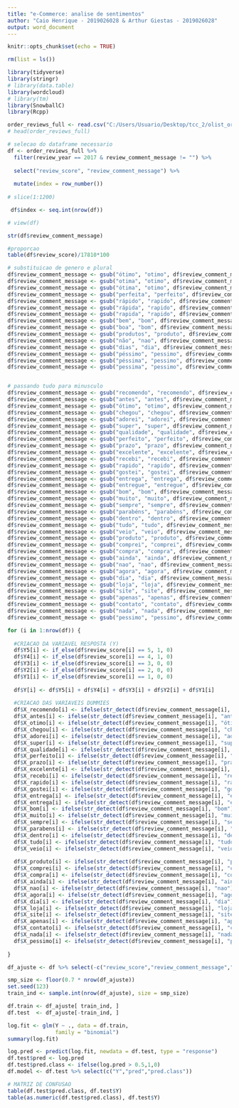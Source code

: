 ---
title: "e-Commerce: analise de sentimentos"
author: "Caio Henrique - 2019026028 & Arthur Giestas - 2019026028"
output: word_document
---

```{r setup, include=FALSE}
knitr::opts_chunk$set(echo = TRUE)
```

```{r bibliotecas, warning=FALSE}
rm(list = ls()) 

library(tidyverse)
library(stringr)
# library(data.table)
library(wordcloud)
# library(tm)
library(SnowballC)
library(Rcpp)

```

```{r read data, warning=FALSE}
order_reviews_full <- read.csv("C:/Users/Usuario/Desktop/tcc_2/olist_order_reviews_dataset_year.csv", encoding="UTF-8")
# head(order_reviews_full)
```

```{r data wrangling, warning=FALSE}

# selecao do dataframe necessario 
df <- order_reviews_full %>%
  filter(review_year == 2017 & review_comment_message != "") %>%
  
  select("review_score", "review_comment_message") %>%
  
  mutate(index = row_number()) 
  
# slice(1:1200)

 df$index <- seq.int(nrow(df))

# view(df)

str(df$review_comment_message)

#proporcao
table(df$review_score)/17810*100

# substituicao de genero e plural
df$review_comment_message <- gsub("ótimo", "otimo", df$review_comment_message, ignore.case = TRUE)
df$review_comment_message <- gsub("otima", "otimo", df$review_comment_message, ignore.case = TRUE)
df$review_comment_message <- gsub("ótima", "otimo", df$review_comment_message, ignore.case = TRUE)
df$review_comment_message <- gsub("perfeita", "perfeito", df$review_comment_message, ignore.case = TRUE)
df$review_comment_message <- gsub("rápido", "rapido", df$review_comment_message, ignore.case = TRUE)
df$review_comment_message <- gsub("rápida", "rapido", df$review_comment_message, ignore.case = TRUE)
df$review_comment_message <- gsub("rapida", "rapido", df$review_comment_message, ignore.case = TRUE)
df$review_comment_message <- gsub("bem", "bom", df$review_comment_message, ignore.case = TRUE)
df$review_comment_message <- gsub("boa", "bom", df$review_comment_message, ignore.case = TRUE)
df$review_comment_message <- gsub("produtos", "produto", df$review_comment_message, ignore.case = TRUE)
df$review_comment_message <- gsub("não", "nao", df$review_comment_message, ignore.case = TRUE)
df$review_comment_message <- gsub("dias", "dia", df$review_comment_message, ignore.case = TRUE)
df$review_comment_message <- gsub("péssimo", "pessimo", df$review_comment_message, ignore.case = TRUE)
df$review_comment_message <- gsub("péssima", "pessimo", df$review_comment_message, ignore.case = TRUE)
df$review_comment_message <- gsub("pessima", "pessimo", df$review_comment_message, ignore.case = TRUE)


# passando tudo para minusculo
df$review_comment_message <- gsub("recomendo", "recomendo", df$review_comment_message, ignore.case = TRUE)
df$review_comment_message <- gsub("antes", "antes", df$review_comment_message, ignore.case = TRUE)
df$review_comment_message <- gsub("ótimo", "otimo", df$review_comment_message, ignore.case = TRUE)
df$review_comment_message <- gsub("chegou", "chegou", df$review_comment_message, ignore.case = TRUE)
df$review_comment_message <- gsub("adorei", "adorei", df$review_comment_message, ignore.case = TRUE)
df$review_comment_message <- gsub("super", "super", df$review_comment_message, ignore.case = TRUE)
df$review_comment_message <- gsub("qualidade", "qualidade", df$review_comment_message, ignore.case = TRUE)
df$review_comment_message <- gsub("perfeito", "perfeito", df$review_comment_message, ignore.case = TRUE)
df$review_comment_message <- gsub("prazo", "prazo", df$review_comment_message, ignore.case = TRUE)
df$review_comment_message <- gsub("excelente", "excelente", df$review_comment_message, ignore.case = TRUE)
df$review_comment_message <- gsub("recebi", "recebi", df$review_comment_message, ignore.case = TRUE)
df$review_comment_message <- gsub("rapido", "rapido", df$review_comment_message, ignore.case = TRUE)
df$review_comment_message <- gsub("gostei", "gostei", df$review_comment_message, ignore.case = TRUE)
df$review_comment_message <- gsub("entrega", "entrega", df$review_comment_message, ignore.case = TRUE)
df$review_comment_message <- gsub("entregue", "entregue", df$review_comment_message, ignore.case = TRUE)
df$review_comment_message <- gsub("bom", "bom", df$review_comment_message, ignore.case = TRUE)
df$review_comment_message <- gsub("muito", "muito", df$review_comment_message, ignore.case = TRUE)
df$review_comment_message <- gsub("sempre", "sempre", df$review_comment_message, ignore.case = TRUE)
df$review_comment_message <- gsub("parabéns", "parabéns", df$review_comment_message, ignore.case = TRUE)
df$review_comment_message <- gsub("dentro", "dentro", df$review_comment_message, ignore.case = TRUE)
df$review_comment_message <- gsub("tudo", "tudo", df$review_comment_message, ignore.case = TRUE)
df$review_comment_message <- gsub("veio", "veio", df$review_comment_message, ignore.case = TRUE)
df$review_comment_message <- gsub("produto", "produto", df$review_comment_message, ignore.case = TRUE)
df$review_comment_message <- gsub("comprei", "comprei", df$review_comment_message, ignore.case = TRUE)
df$review_comment_message <- gsub("compra", "compra", df$review_comment_message, ignore.case = TRUE)
df$review_comment_message <- gsub("ainda", "ainda", df$review_comment_message, ignore.case = TRUE)
df$review_comment_message <- gsub("nao", "nao", df$review_comment_message, ignore.case = TRUE)
df$review_comment_message <- gsub("agora", "agora", df$review_comment_message, ignore.case = TRUE)
df$review_comment_message <- gsub("dia", "dia", df$review_comment_message, ignore.case = TRUE)
df$review_comment_message <- gsub("loja", "loja", df$review_comment_message, ignore.case = TRUE)
df$review_comment_message <- gsub("site", "site", df$review_comment_message, ignore.case = TRUE)
df$review_comment_message <- gsub("apenas", "apenas", df$review_comment_message, ignore.case = TRUE)
df$review_comment_message <- gsub("contato", "contato", df$review_comment_message, ignore.case = TRUE)
df$review_comment_message <- gsub("nada", "nada", df$review_comment_message, ignore.case = TRUE)
df$review_comment_message <- gsub("pessimo", "pessimo", df$review_comment_message, ignore.case = TRUE)

```

```{r model df, warning=FALSE}

for (i in 1:nrow(df)) {
  
  #CRIACAO DA VARIAVEL RESPOSTA (Y)
  df$Y5[i] <- if_else(df$review_score[i] == 5, 1, 0)
  df$Y4[i] <- if_else(df$review_score[i] == 4, 1, 0)
  df$Y3[i] <- if_else(df$review_score[i] == 3, 0, 0)
  df$Y2[i] <- if_else(df$review_score[i] == 2, 0, 0)
  df$Y1[i] <- if_else(df$review_score[i] == 1, 0, 0)
  
  df$Y[i] <- df$Y5[i] + df$Y4[i] + df$Y3[i] + df$Y2[i] + df$Y1[i]
  
  #CRIACAO DAS VARIAVEIS DUMMIES
  df$X_recomendo[i] <- ifelse(str_detect(df$review_comment_message[i], "recomendo"), 1, 0)
  df$X_antes[i] <- ifelse(str_detect(df$review_comment_message[i], "antes"), 1, 0)
  df$X_otimo[i] <- ifelse(str_detect(df$review_comment_message[i], "ótimo"), 1, 0)
  df$X_chegou[i] <- ifelse(str_detect(df$review_comment_message[i], "chegou"), 1, 0)
  df$X_adorei[i] <- ifelse(str_detect(df$review_comment_message[i], "adorei"), 1, 0)
  df$X_super[i] <- ifelse(str_detect(df$review_comment_message[i], "super"), 1, 0)
  df$X_qualidade[i] <- ifelse(str_detect(df$review_comment_message[i], "qualidade"), 1, 0)
  df$X_perfeito[i] <- ifelse(str_detect(df$review_comment_message[i], "perfeito"), 1, 0)
  df$X_prazo[i] <- ifelse(str_detect(df$review_comment_message[i], "prazo"), 1, 0)
  df$X_excelente[i] <- ifelse(str_detect(df$review_comment_message[i], "excelente"), 1, 0)
  df$X_recebi[i] <- ifelse(str_detect(df$review_comment_message[i], "recebi"), 1, 0)
  df$X_rapido[i] <- ifelse(str_detect(df$review_comment_message[i], "rápido"), 1, 0)
  df$X_gostei[i] <- ifelse(str_detect(df$review_comment_message[i], "gostei"), 1, 0)
  df$X_entrega[i] <- ifelse(str_detect(df$review_comment_message[i], "entrega"), 1, 0)
  df$X_entrega[i] <- ifelse(str_detect(df$review_comment_message[i], "entregue"), 1, 0)
  df$X_bom[i] <- ifelse(str_detect(df$review_comment_message[i], "bom"), 1, 0)
  df$X_muito[i] <- ifelse(str_detect(df$review_comment_message[i], "muito"), 1, 0)
  df$X_sempre[i] <- ifelse(str_detect(df$review_comment_message[i], "sempre"), 1, 0)
  df$X_parabens[i] <- ifelse(str_detect(df$review_comment_message[i], "parabéns"), 1, 0)
  df$X_dentro[i] <- ifelse(str_detect(df$review_comment_message[i], "dentro"), 1, 0)
  df$X_tudo[i] <- ifelse(str_detect(df$review_comment_message[i], "tudo"), 1, 0)
  df$X_veio[i] <- ifelse(str_detect(df$review_comment_message[i], "veio"), 1, 0)
  
  df$X_produto[i] <- ifelse(str_detect(df$review_comment_message[i], "produto"), 1, 0)
  df$X_comprei[i] <- ifelse(str_detect(df$review_comment_message[i], "comprei"), 1, 0)
  df$X_compra[i] <- ifelse(str_detect(df$review_comment_message[i], "compra"), 1, 0)
  df$X_ainda[i] <- ifelse(str_detect(df$review_comment_message[i], "ainda"), 1, 0)
  df$X_nao[i] <- ifelse(str_detect(df$review_comment_message[i], "nao"), 1, 0)
  df$X_agora[i] <- ifelse(str_detect(df$review_comment_message[i], "agora"), 1, 0)
  df$X_dia[i] <- ifelse(str_detect(df$review_comment_message[i], "dia"), 1, 0)
  df$X_loja[i] <- ifelse(str_detect(df$review_comment_message[i], "loja"), 1, 0)
  df$X_site[i] <- ifelse(str_detect(df$review_comment_message[i], "site"), 1, 0)
  df$X_apenas[i] <- ifelse(str_detect(df$review_comment_message[i], "apenas"), 1, 0)
  df$X_contato[i] <- ifelse(str_detect(df$review_comment_message[i], "contato"), 1, 0)
  df$X_nada[i] <- ifelse(str_detect(df$review_comment_message[i], "nada"), 1, 0)
  df$X_pessimo[i] <- ifelse(str_detect(df$review_comment_message[i], "pessimo"), 1, 0)
  
}

```

```{r df validacao cruzada, include=FALSE}

df_ajuste <- df %>% select(-c("review_score","review_comment_message","index","Y5","Y4","Y3","Y2","Y1"))

smp_size <- floor(0.7 * nrow(df_ajuste))
set.seed(123)
train_ind <- sample.int(nrow(df_ajuste), size = smp_size)

df.train <- df_ajuste[ train_ind, ]
df.test  <- df_ajuste[-train_ind, ]

```

```{r ajuste logistico, include=FALSE}

log.fit <- glm(Y ~ ., data = df.train, 
               family = "binomial")
summary(log.fit)

log.pred <- predict(log.fit, newdata = df.test, type = "response")
df.test$pred <- log.pred
df.test$pred.class <- ifelse(log.pred > 0.5,1,0)
df.model <- df.test %>% select(c("Y","pred","pred.class"))

# MATRIZ DE CONFUSAO
table(df.test$pred.class, df.test$Y)
table(as.numeric(df.test$pred.class), df.test$Y)

```

